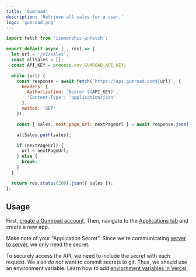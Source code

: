 ```yaml
---
title: 'Gumroad'
description: 'Retrieve all sales for a user.'
logo: 'gumroad.png'
---
```


```js
import fetch from 'isomorphic-unfetch';

export default async (_, res) => {
  let url = '/v2/sales';
  const allSales = [];
  const API_KEY = process.env.GUMROAD_API_KEY;

  while (url) {
    const response = await fetch(`https://api.gumroad.com${url}`, {
      headers: {
        Authorization: `Bearer ${API_KEY}`,
        'Content-Type': 'application/json'
      },
      method: 'GET'
    });

    const { sales, next_page_url: nextPageUrl } = await response.json();

    allSales.push(sales);

    if (nextPageUrl) {
      url = nextPageUrl;
    } else {
      break;
    }
  }

  return res.status(200).json({ sales });
};
```

## Usage

<Step number={1} title="Create Gumroad Account" />

First, [create a Gumroad account](https://gumroad.com/). Then, navigate to the [Applications tab](https://gumroad.com/settings/authorized_applications) and create a new app.

<Step number={2} title="Save Application Secret" />

Make note of your "Application Secret". Since we're communicating [server to server](https://developers.google.com/identity/protocols/oauth2/service-account), we only need the secret.

<Step number={3} title="Add Environment Variable" />

To securely access the API, we need to include the secret with each request.
We also _do not_ want to commit secrets to git. Thus, we should use an environment variable.
Learn how to add [enviornment variables in Vercel](https://vercel.com/docs/environment-variables).
